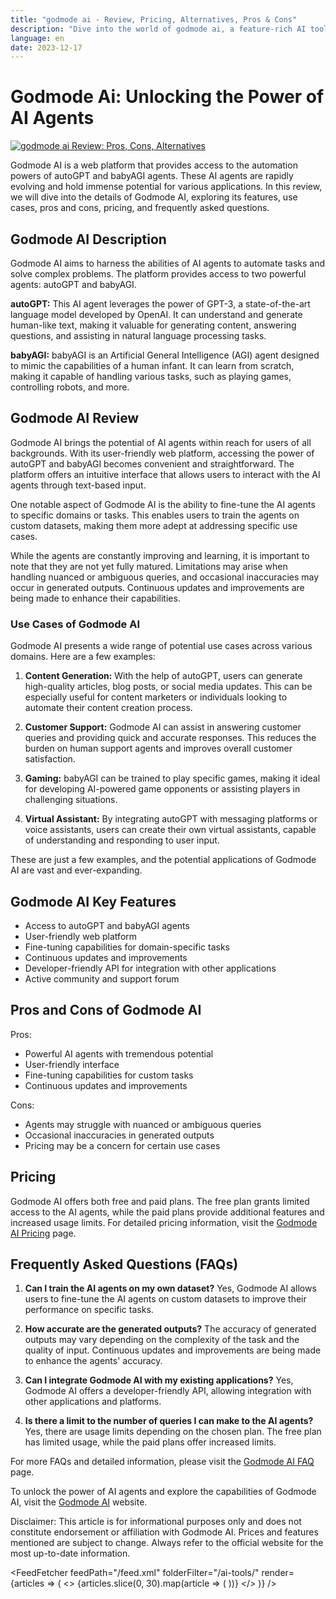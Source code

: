 ```yaml
---
title: "godmode ai - Review, Pricing, Alternatives, Pros & Cons"
description: "Dive into the world of godmode ai, a feature-rich AI tool. Learn about its features, pricing, and how it's making an impact. Don't miss out!"
language: en
date: 2023-12-17
---
```

        
# Godmode Ai: Unlocking the Power of AI Agents


<BlogHeader />


[![godmode ai Review: Pros, Cons, Alternatives](/ai-tools/godmode-ai.png)](https://godmode.space/)



Godmode AI is a web platform that provides access to the automation powers of autoGPT and babyAGI agents. These AI agents are rapidly evolving and hold immense potential for various applications. In this review, we will dive into the details of Godmode AI, exploring its features, use cases, pros and cons, pricing, and frequently asked questions.

## Godmode AI Description

Godmode AI aims to harness the abilities of AI agents to automate tasks and solve complex problems. The platform provides access to two powerful agents: autoGPT and babyAGI.

**autoGPT:** This AI agent leverages the power of GPT-3, a state-of-the-art language model developed by OpenAI. It can understand and generate human-like text, making it valuable for generating content, answering questions, and assisting in natural language processing tasks.

**babyAGI:** babyAGI is an Artificial General Intelligence (AGI) agent designed to mimic the capabilities of a human infant. It can learn from scratch, making it capable of handling various tasks, such as playing games, controlling robots, and more.

## Godmode AI Review

Godmode AI brings the potential of AI agents within reach for users of all backgrounds. With its user-friendly web platform, accessing the power of autoGPT and babyAGI becomes convenient and straightforward. The platform offers an intuitive interface that allows users to interact with the AI agents through text-based input.

One notable aspect of Godmode AI is the ability to fine-tune the AI agents to specific domains or tasks. This enables users to train the agents on custom datasets, making them more adept at addressing specific use cases.

While the agents are constantly improving and learning, it is important to note that they are not yet fully matured. Limitations may arise when handling nuanced or ambiguous queries, and occasional inaccuracies may occur in generated outputs. Continuous updates and improvements are being made to enhance their capabilities.

### Use Cases of Godmode AI

Godmode AI presents a wide range of potential use cases across various domains. Here are a few examples:

1. **Content Generation:** With the help of autoGPT, users can generate high-quality articles, blog posts, or social media updates. This can be especially useful for content marketers or individuals looking to automate their content creation process.

2. **Customer Support:** Godmode AI can assist in answering customer queries and providing quick and accurate responses. This reduces the burden on human support agents and improves overall customer satisfaction.

3. **Gaming:** babyAGI can be trained to play specific games, making it ideal for developing AI-powered game opponents or assisting players in challenging situations.

4. **Virtual Assistant:** By integrating autoGPT with messaging platforms or voice assistants, users can create their own virtual assistants, capable of understanding and responding to user input.

These are just a few examples, and the potential applications of Godmode AI are vast and ever-expanding.

## Godmode AI Key Features

- Access to autoGPT and babyAGI agents
- User-friendly web platform
- Fine-tuning capabilities for domain-specific tasks
- Continuous updates and improvements
- Developer-friendly API for integration with other applications
- Active community and support forum

## Pros and Cons of Godmode AI

Pros:
- Powerful AI agents with tremendous potential
- User-friendly interface
- Fine-tuning capabilities for custom tasks
- Continuous updates and improvements

Cons:
- Agents may struggle with nuanced or ambiguous queries
- Occasional inaccuracies in generated outputs
- Pricing may be a concern for certain use cases

## Pricing

Godmode AI offers both free and paid plans. The free plan grants limited access to the AI agents, while the paid plans provide additional features and increased usage limits. For detailed pricing information, visit the [Godmode AI Pricing](https://godmode.space/pricing) page.

## Frequently Asked Questions (FAQs)

1. **Can I train the AI agents on my own dataset?**
   Yes, Godmode AI allows users to fine-tune the AI agents on custom datasets to improve their performance on specific tasks.

2. **How accurate are the generated outputs?**
   The accuracy of generated outputs may vary depending on the complexity of the task and the quality of input. Continuous updates and improvements are being made to enhance the agents' accuracy.

3. **Can I integrate Godmode AI with my existing applications?**
   Yes, Godmode AI offers a developer-friendly API, allowing integration with other applications and platforms.

4. **Is there a limit to the number of queries I can make to the AI agents?**
   Yes, there are usage limits depending on the chosen plan. The free plan has limited usage, while the paid plans offer increased limits.

For more FAQs and detailed information, please visit the [Godmode AI FAQ](https://godmode.space/faq) page.

To unlock the power of AI agents and explore the capabilities of Godmode AI, visit the [Godmode AI](https://godmode.space/) website.

Disclaimer: This article is for informational purposes only and does not constitute endorsement or affiliation with Godmode AI. Prices and features mentioned are subject to change. Always refer to the official website for the most up-to-date information.


<AdComponent />


<FeedFetcher feedPath="/feed.xml" folderFilter="/ai-tools/" render={articles => (
    <>
        <Cards>
            {articles.slice(0, 30).map(article => (
                <Card key={article.link} title={article.title} href={article.link} />
            ))}
        </Cards>
    </>
)} />

